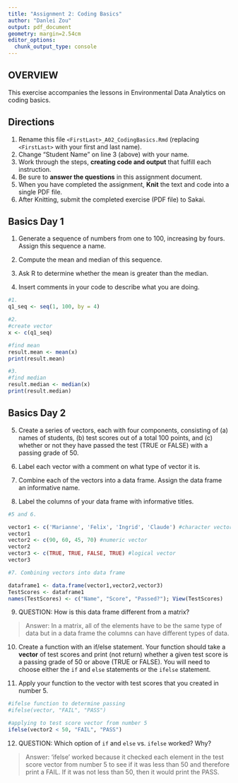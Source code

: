 ```yaml
---
title: "Assignment 2: Coding Basics"
author: "Danlei Zou"
output: pdf_document
geometry: margin=2.54cm
editor_options: 
  chunk_output_type: console
---
```


## OVERVIEW

This exercise accompanies the lessons in Environmental Data Analytics on coding basics.

## Directions

1.  Rename this file `<FirstLast>_A02_CodingBasics.Rmd` (replacing `<FirstLast>` with your first and last name).
2.  Change "Student Name" on line 3 (above) with your name.
3.  Work through the steps, **creating code and output** that fulfill each instruction.
4.  Be sure to **answer the questions** in this assignment document.
5.  When you have completed the assignment, **Knit** the text and code into a single PDF file.
6.  After Knitting, submit the completed exercise (PDF file) to Sakai.

## Basics Day 1

1.  Generate a sequence of numbers from one to 100, increasing by fours. Assign this sequence a name.

2.  Compute the mean and median of this sequence.

3.  Ask R to determine whether the mean is greater than the median.

4.  Insert comments in your code to describe what you are doing.


```r
#1. 
q1_seq <- seq(1, 100, by = 4)

#2. 
#create vector
x <- c(q1_seq)

#find mean
result.mean <- mean(x)
print(result.mean)

#3. 
#find median
result.median <- median(x)
print(result.median)
```

## Basics Day 2

5.  Create a series of vectors, each with four components, consisting of (a) names of students, (b) test scores out of a total 100 points, and (c) whether or not they have passed the test (TRUE or FALSE) with a passing grade of 50.

6.  Label each vector with a comment on what type of vector it is.

7.  Combine each of the vectors into a data frame. Assign the data frame an informative name.

8.  Label the columns of your data frame with informative titles.

```r
#5 and 6.

vector1 <- c('Marianne', 'Felix', 'Ingrid', 'Claude') #character vector
vector1
vector2 <- c(90, 60, 45, 70) #numeric vector
vector2
vector3 <- c(TRUE, TRUE, FALSE, TRUE) #logical vector
vector3

#7. Combining vectors into data frame

dataframe1 <- data.frame(vector1,vector2,vector3)
TestScores <- dataframe1
names(TestScores) <- c("Name", "Score", "Passed?"); View(TestScores)

```

9.  QUESTION: How is this data frame different from a matrix?

> Answer: In a matrix, all of the elements have to be the same type of data but in a data frame the columns can have different types of data.

10. Create a function with an if/else statement. Your function should take a **vector** of test scores and print (not return) whether a given test score is a passing grade of 50 or above (TRUE or FALSE). You will need to choose either the `if` and `else` statements or the `ifelse` statement. 

11. Apply your function to the vector with test scores that you created in number 5.

```r

#ifelse function to determine passing
#ifelse(vector, "FAIL", "PASS")

#applying to test score vector from number 5
ifelse(vector2 < 50, "FAIL", "PASS")

```

12. QUESTION: Which option of `if` and `else` vs. `ifelse` worked? Why?

> Answer: 'ifelse' worked because it checked each element in the test score vector from number 5 to see if it was less than 50 and therefore print a FAIL. If it was not less than 50, then it would print the PASS. 
